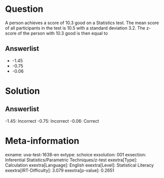 Question
========

A person achieves a score of 10.3 good on a Statistics test. The mean score of all participants in the test is 10.5 with a standard deviation 3.2. The z-score of the person with 10.3 good is then equal to

Answerlist
----------

* -1.45
* -0.75
* -0.06

Solution
========

Answerlist
----------

-1.45: Incorrect
-0.75: Incorrect
-0.06: Correct

Meta-information
================
exname: uva-test-1638-en
extype: schoice
exsolution: 001
exsection: Inferential Statistics/Parametric Techniques/z-test
exextra[Type]: Calculation
exextra[Language]: English
exextra[Level]: Statistical Literacy
exextra[IRT-Difficulty]: 3.079
exextra[p-value]: 0.2651
